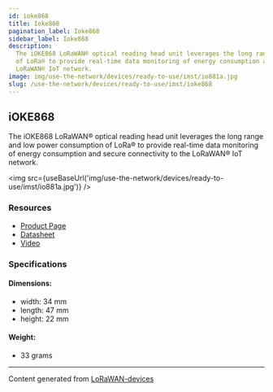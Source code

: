 ```yaml
---
id: ioke868
title: Ioke868
pagination_label: Ioke868
sidebar_label: Ioke868
description:
  The iOKE868 LoRaWAN® optical reading head unit leverages the long range and low power consumption
  of LoRa® to provide real-time data monitoring of energy consumption and secure connectivity to the
  LoRaWAN® IoT network.
image: img/use-the-network/devices/ready-to-use/imst/io881a.jpg
slug: /use-the-network/devices/ready-to-use/imst/ioke868
---
```



## iOKE868

The iOKE868 LoRaWAN® optical reading head unit leverages the long range and low power consumption of
LoRa® to provide real-time data monitoring of energy consumption and secure connectivity to the
LoRaWAN® IoT network.

<img src={useBaseUrl('img/use-the-network/devices/ready-to-use/imst/io881a.jpg')} />

### Resources

- [Product Page](https://wireless-solutions.de/products/lora-solutions-by-imst/ioke868-lorawan-optical-unit/)
- [Datasheet](https://wireless-solutions.de/downloadfile/ioke868-documents/)
- [Video](https://youtu.be/QeGTIGgXy8U)

### Specifications

#### Dimensions:

- width: 34 mm
- length: 47 mm
- height: 22 mm

#### Weight:

- 33 grams

---

Content generated from [LoRaWAN-devices](https://github.com/TheThingsNetwork/lorawan-devices)

